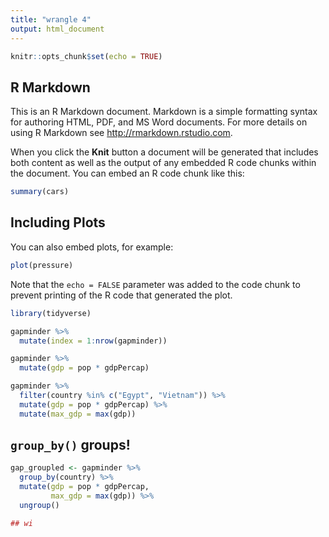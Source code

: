 ```yaml
---
title: "wrangle 4"
output: html_document
---
```


```r
knitr::opts_chunk$set(echo = TRUE)
```

## R Markdown

This is an R Markdown document. Markdown is a simple formatting syntax for authoring HTML, PDF, and MS Word documents. For more details on using R Markdown see <http://rmarkdown.rstudio.com>.

When you click the **Knit** button a document will be generated that includes both content as well as the output of any embedded R code chunks within the document. You can embed an R code chunk like this:

```r
summary(cars)
```

## Including Plots

You can also embed plots, for example:

```r
plot(pressure)
```

Note that the `echo = FALSE` parameter was added to the code chunk to prevent printing of the R code that generated the plot.

```r
library(tidyverse)
```

```r
gapminder %>% 
  mutate(index = 1:nrow(gapminder))
```

```r
gapminder %>% 
  mutate(gdp = pop * gdpPercap)
```

```r
gapminder %>% 
  filter(country %in% c("Egypt", "Vietnam")) %>% 
  mutate(gdp = pop * gdpPercap) %>%
  mutate(max_gdp = max(gdp))
```

## `group_by()` groups!
```r
gap_groupled <- gapminder %>%
  group_by(country) %>% 
  mutate(gdp = pop * gdpPercap,
         max_gdp = max(gdp)) %>%
  ungroup()

## wi
```



